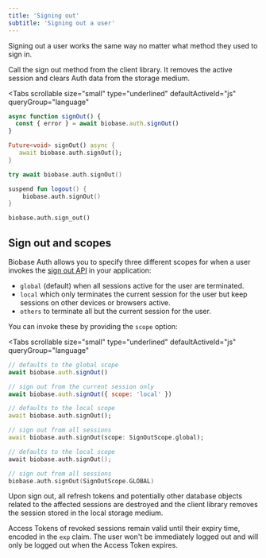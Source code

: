 ```yaml
---
title: 'Signing out'
subtitle: 'Signing out a user'
---
```


Signing out a user works the same way no matter what method they used to sign in.

Call the sign out method from the client library. It removes the active session and clears Auth data from the storage medium.

<Tabs
  scrollable
  size="small"
  type="underlined"
  defaultActiveId="js"
  queryGroup="language"
>
<TabPanel id="js" label="JavaScript">

```js
async function signOut() {
  const { error } = await biobase.auth.signOut()
}
```

</TabPanel>
<TabPanel id="dart" label="Dart">

```dart
Future<void> signOut() async {
   await biobase.auth.signOut();
}
```

</TabPanel>
<TabPanel id="swift" label="Swift">

```swift
try await biobase.auth.signOut()
```

</TabPanel>
<TabPanel id="kotlin" label="Kotlin">

```kotlin
suspend fun logout() {
	biobase.auth.signOut()
}
```

</TabPanel>
<TabPanel id="python" label="Python">

```python
biobase.auth.sign_out()
```

</TabPanel>
</Tabs>

## Sign out and scopes

Biobase Auth allows you to specify three different scopes for when a user invokes the [sign out API](/docs/reference/javascript/auth-signout) in your application:

- `global` (default) when all sessions active for the user are terminated.
- `local` which only terminates the current session for the user but keep sessions on other devices or browsers active.
- `others` to terminate all but the current session for the user.

You can invoke these by providing the `scope` option:

<Tabs
  scrollable
  size="small"
  type="underlined"
  defaultActiveId="js"
  queryGroup="language"
>
<TabPanel id="js" label="JavaScript">

```js
// defaults to the global scope
await biobase.auth.signOut()

// sign out from the current session only
await biobase.auth.signOut({ scope: 'local' })
```

</TabPanel>
<TabPanel id="dart" label="Dart">

```dart
// defaults to the local scope
await biobase.auth.signOut();

// sign out from all sessions
await biobase.auth.signOut(scope: SignOutScope.global);
```

</TabPanel>
<TabPanel id="kotlin" label="Kotlin">

```kotlin
// defaults to the local scope
await biobase.auth.signOut();

// sign out from all sessions
biobase.auth.signOut(SignOutScope.GLOBAL)
```

</TabPanel>
</Tabs>

Upon sign out, all refresh tokens and potentially other database objects related to the affected sessions are destroyed and the client library removes the session stored in the local storage medium.

<Admonition type="caution">

Access Tokens of revoked sessions remain valid until their expiry time, encoded in the `exp` claim. The user won't be immediately logged out and will only be logged out when the Access Token expires.

</Admonition>
